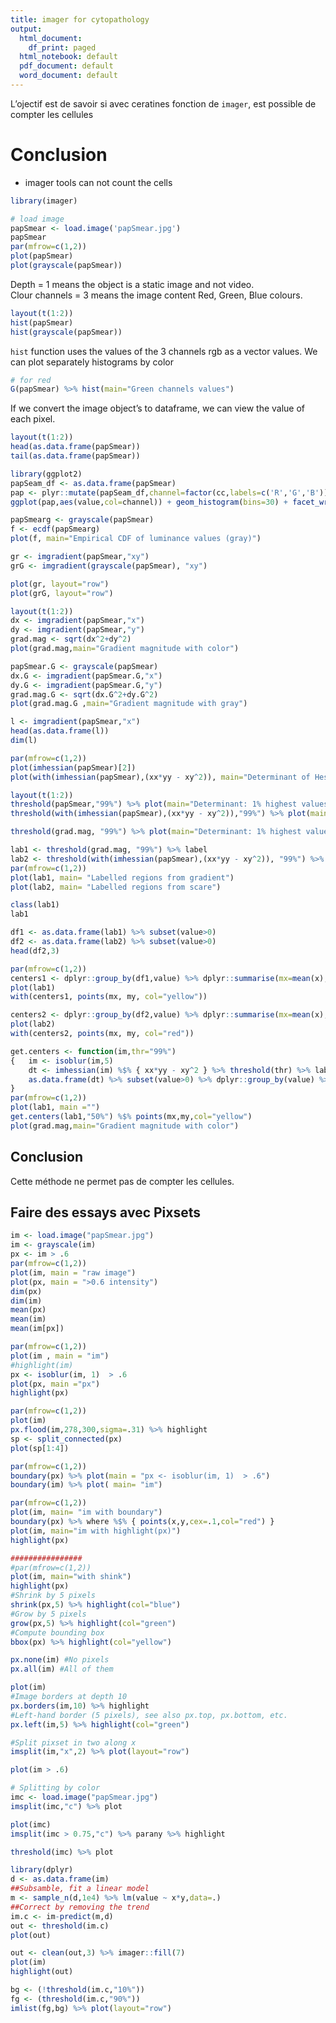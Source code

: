 ```yaml
---
title: imager for cytopathology
output:
  html_document:
    df_print: paged
  html_notebook: default
  pdf_document: default
  word_document: default
---
```


L'ojectif est de savoir si avec ceratines fonction de `imager`, est possible de compter les cellules 

# Conclusion
- imager tools can not count the cells

```r
library(imager)
```


```r
# load image
papSmear <- load.image('papSmear.jpg')
papSmear
par(mfrow=c(1,2))
plot(papSmear)
plot(grayscale(papSmear))
```
Depth = 1 means the object is a static image and not video. <br />
Clour channels = 3 means the image content Red, Green, Blue colours.

```r
layout(t(1:2))
hist(papSmear)
hist(grayscale(papSmear))
```

```hist``` function uses the values of the 3 channels rgb as a vector values. We can plot separately histograms by color

```r
# for red
G(papSmear) %>% hist(main="Green channels values")
```

If we convert the image object's to dataframe, we can view the value of each pixel.

```r
layout(t(1:2))
head(as.data.frame(papSmear))
tail(as.data.frame(papSmear))
```


```r
library(ggplot2)
papSeam_df <- as.data.frame(papSmear)
pap <- plyr::mutate(papSeam_df,channel=factor(cc,labels=c('R','G','B')))
ggplot(pap,aes(value,col=channel)) + geom_histogram(bins=30) + facet_wrap(~ channel)
```



```r

papSmearg <- grayscale(papSmear)
f <- ecdf(papSmearg)
plot(f, main="Empirical CDF of luminance values (gray)")

```


```r

gr <- imgradient(papSmear,"xy")
grG <- imgradient(grayscale(papSmear), "xy")

plot(gr, layout="row")
plot(grG, layout="row")
```



```r
layout(t(1:2))
dx <- imgradient(papSmear,"x")
dy <- imgradient(papSmear,"y")
grad.mag <- sqrt(dx^2+dy^2)
plot(grad.mag,main="Gradient magnitude with color")

papSmear.G <- grayscale(papSmear)
dx.G <- imgradient(papSmear.G,"x")
dy.G <- imgradient(papSmear.G,"y")
grad.mag.G <- sqrt(dx.G^2+dy.G^2)
plot(grad.mag.G ,main="Gradient magnitude with gray")
```

```r
l <- imgradient(papSmear,"x")
head(as.data.frame(l))
dim(l)
```

```r
par(mfrow=c(1,2))
plot(imhessian(papSmear)[2])
plot(with(imhessian(papSmear),(xx*yy - xy^2)), main="Determinant of Hessian")
```

```r
layout(t(1:2))
threshold(papSmear,"99%") %>% plot(main="Determinant: 1% highest values (raw) ")
threshold(with(imhessian(papSmear),(xx*yy - xy^2)),"99%") %>% plot(main="Determinant: 1% highest values")

```
```r
threshold(grad.mag, "99%") %>% plot(main="Determinant: 1% highest values (gradient)")
```



```r
lab1 <- threshold(grad.mag, "99%") %>% label
lab2 <- threshold(with(imhessian(papSmear),(xx*yy - xy^2)), "99%") %>% label
par(mfrow=c(1,2))
plot(lab1, main= "Labelled regions from gradient")
plot(lab2, main= "Labelled regions from scare")

```

```r
class(lab1)
lab1
```

```r
df1 <- as.data.frame(lab1) %>% subset(value>0)
df2 <- as.data.frame(lab2) %>% subset(value>0)
head(df2,3)
```


```r
par(mfrow=c(1,2))
centers1 <- dplyr::group_by(df1,value) %>% dplyr::summarise(mx=mean(x),my=mean(y))
plot(lab1)
with(centers1, points(mx, my, col="yellow"))

centers2 <- dplyr::group_by(df2,value) %>% dplyr::summarise(mx=mean(x),my=mean(y))
plot(lab2)
with(centers2, points(mx, my, col="red"))
```


```r
get.centers <- function(im,thr="99%")
{   im <- isoblur(im,5)
    dt <- imhessian(im) %$% { xx*yy - xy^2 } %>% threshold(thr) %>% label
    as.data.frame(dt) %>% subset(value>0) %>% dplyr::group_by(value) %>% dplyr::summarise(mx=mean(x),my=mean(y))
}
par(mfrow=c(1,2))
plot(lab1, main ="")
get.centers(lab1,"50%") %$% points(mx,my,col="yellow")
plot(grad.mag,main="Gradient magnitude with color")
```

## Conclusion
Cette méthode ne permet pas de compter les cellules.

## Faire des essays avec Pixsets

```r
im <- load.image("papSmear.jpg")
im <- grayscale(im)
px <- im > .6
par(mfrow=c(1,2))
plot(im, main = "raw image")
plot(px, main = ">0.6 intensity")
dim(px)
dim(im)
mean(px)
mean(im)
mean(im[px])
```



```r
par(mfrow=c(1,2))
plot(im , main = "im")
#highlight(im)
px <- isoblur(im, 1)  > .6
plot(px, main ="px")
highlight(px)
```

```r
par(mfrow=c(1,2))
plot(im)
px.flood(im,278,300,sigma=.31) %>% highlight
sp <- split_connected(px)
plot(sp[1:4])
```



```r
par(mfrow=c(1,2))
boundary(px) %>% plot(main = "px <- isoblur(im, 1)  > .6")
boundary(im) %>% plot( main= "im")
```


```r
par(mfrow=c(1,2))
plot(im, main= "im with boundary")
boundary(px) %>% where %$% { points(x,y,cex=.1,col="red") }
plot(im, main="im with highlight(px)")
highlight(px)
```



```r
################
#par(mfrow=c(1,2))
plot(im, main="with shink")
highlight(px)
#Shrink by 5 pixels
shrink(px,5) %>% highlight(col="blue")
#Grow by 5 pixels
grow(px,5) %>% highlight(col="green")
#Compute bounding box
bbox(px) %>% highlight(col="yellow")
```


```r
px.none(im) #No pixels
px.all(im) #All of them
```

```r
plot(im)
#Image borders at depth 10
px.borders(im,10) %>% highlight
#Left-hand border (5 pixels), see also px.top, px.bottom, etc.
px.left(im,5) %>% highlight(col="green")
```



```r
#Split pixset in two along x
imsplit(im,"x",2) %>% plot(layout="row")
```


```r
plot(im > .6)
```

```r
# Splitting by color
imc <- load.image("papSmear.jpg")
imsplit(imc,"c") %>% plot
```

```r
plot(imc)
imsplit(imc > 0.75,"c") %>% parany %>% highlight
```

```r
threshold(imc) %>% plot
```

```r
library(dplyr)
d <- as.data.frame(im)
##Subsamble, fit a linear model
m <- sample_n(d,1e4) %>% lm(value ~ x*y,data=.)
##Correct by removing the trend
im.c <- im-predict(m,d)
out <- threshold(im.c)
plot(out)

out <- clean(out,3) %>% imager::fill(7)
plot(im)
highlight(out)
```

```r
bg <- (!threshold(im.c,"10%"))
fg <- (threshold(im.c,"90%"))
imlist(fg,bg) %>% plot(layout="row")
```

